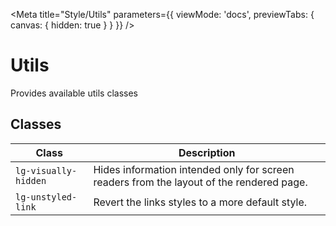 
<Meta title="Style/Utils" parameters={{ viewMode: 'docs', previewTabs: { canvas: { hidden: true } } }} />

# Utils
Provides available utils classes

## Classes
| Class | Description |
|------|-------------|
| ``lg-visually-hidden`` | Hides information intended only for screen readers from the layout of the rendered page. |
| ``lg-unstyled-link`` | Revert the links styles to a more default style. |

